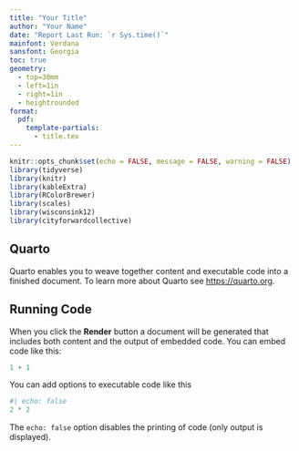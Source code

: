 ```yaml
---
title: "Your Title"
author: "Your Name"
date: "Report Last Run: `r Sys.time()`"
mainfont: Verdana
sansfont: Georgia
toc: true
geometry:
  - top=30mm
  - left=1in
  - right=1in
  - heightrounded
format: 
  pdf:
    template-partials: 
      - title.tex
---
```

```r
knitr::opts_chunk$set(echo = FALSE, message = FALSE, warning = FALSE)
library(tidyverse)
library(knitr)
library(kableExtra)
library(RColorBrewer)
library(scales)
library(wisconsink12)
library(cityforwardcollective)
```

## Quarto

Quarto enables you to weave together content and executable code into a finished document. To learn more about Quarto see <https://quarto.org>.

## Running Code

When you click the **Render** button a document will be generated that includes both content and the output of embedded code. You can embed code like this:

```r
1 + 1
```

You can add options to executable code like this

```r
#| echo: false
2 * 2
```

The `echo: false` option disables the printing of code (only output is displayed).
